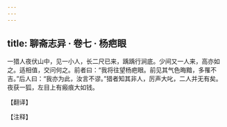 ```yaml
---
---
---
```

title: 聊斋志异 · 卷七 · 杨疤眼
---

一猎人夜伏山中，见一小人，长二尺已来，踽踽行涧底。少间又一人来，高亦如之。适相值，交问何之。前者曰：“我将往望杨疤眼。前见其气色晦黯，多罹不吉。”后人曰：“我亦为此，汝言不谬。”猎者知其非人，厉声大叱，二人并无有矣。夜获一狐，左目上有瘢痕大如钱。

【翻译】

【注释】

